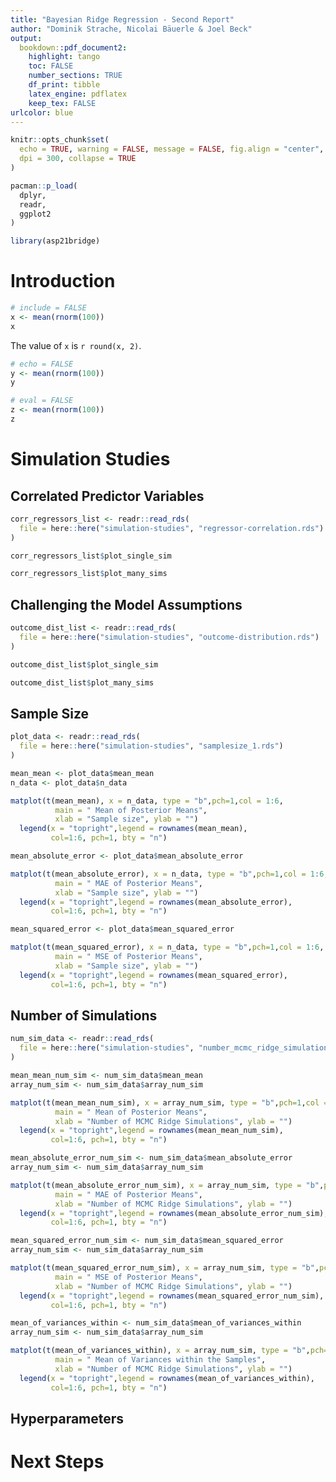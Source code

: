 ```yaml
---
title: "Bayesian Ridge Regression - Second Report"
author: "Dominik Strache, Nicolai Bäuerle & Joel Beck"
output:
  bookdown::pdf_document2:
    highlight: tango
    toc: FALSE
    number_sections: TRUE
    df_print: tibble
    latex_engine: pdflatex
    keep_tex: FALSE
urlcolor: blue
---
```


```r
knitr::opts_chunk$set(
  echo = TRUE, warning = FALSE, message = FALSE, fig.align = "center",
  dpi = 300, collapse = TRUE
)
```

```r
pacman::p_load(
  dplyr,
  readr,
  ggplot2
)

library(asp21bridge)
```

# Introduction {-}

```r
# include = FALSE
x <- mean(rnorm(100))
x
```

The value of `x` is `r round(x, 2)`.

```r
# echo = FALSE
y <- mean(rnorm(100))
y
```

```r
# eval = FALSE
z <- mean(rnorm(100))
z
```


# Simulation Studies



## Correlated Predictor Variables

```r
corr_regressors_list <- readr::read_rds(
  file = here::here("simulation-studies", "regressor-correlation.rds")
)
```

```r
corr_regressors_list$plot_single_sim
```

```r
corr_regressors_list$plot_many_sims
```

## Challenging the Model Assumptions

```r
outcome_dist_list <- readr::read_rds(
  file = here::here("simulation-studies", "outcome-distribution.rds")
)
```

```r
outcome_dist_list$plot_single_sim
```

```r
outcome_dist_list$plot_many_sims
```


## Sample Size

```r
plot_data <- readr::read_rds(
  file = here::here("simulation-studies", "samplesize_1.rds")
)
```

```r
mean_mean <- plot_data$mean_mean
n_data <- plot_data$n_data

matplot(t(mean_mean), x = n_data, type = "b",pch=1,col = 1:6,
          main = " Mean of Posterior Means",
          xlab = "Sample size", ylab = "")
  legend(x = "topright",legend = rownames(mean_mean),
         col=1:6, pch=1, bty = "n")
```

```r
mean_absolute_error <- plot_data$mean_absolute_error

matplot(t(mean_absolute_error), x = n_data, type = "b",pch=1,col = 1:6,
          main = " MAE of Posterior Means",
          xlab = "Sample size", ylab = "")
  legend(x = "topright",legend = rownames(mean_absolute_error),
         col=1:6, pch=1, bty = "n")
```

```r
mean_squared_error <- plot_data$mean_squared_error

matplot(t(mean_squared_error), x = n_data, type = "b",pch=1,col = 1:6,
          main = " MSE of Posterior Means",
          xlab = "Sample size", ylab = "")
  legend(x = "topright",legend = rownames(mean_squared_error),
         col=1:6, pch=1, bty = "n")
```

## Number of Simulations

```r
num_sim_data <- readr::read_rds(
  file = here::here("simulation-studies", "number_mcmc_ridge_simulations.rds")
)
```

```r
mean_mean_num_sim <- num_sim_data$mean_mean
array_num_sim <- num_sim_data$array_num_sim

matplot(t(mean_mean_num_sim), x = array_num_sim, type = "b",pch=1,col = 1:6,
          main = " Mean of Posterior Means",
          xlab = "Number of MCMC Ridge Simulations", ylab = "")
  legend(x = "topright",legend = rownames(mean_mean_num_sim),
         col=1:6, pch=1, bty = "n")
```

```r
mean_absolute_error_num_sim <- num_sim_data$mean_absolute_error
array_num_sim <- num_sim_data$array_num_sim

matplot(t(mean_absolute_error_num_sim), x = array_num_sim, type = "b",pch=1,col = 1:6,
          main = " MAE of Posterior Means",
          xlab = "Number of MCMC Ridge Simulations", ylab = "")
  legend(x = "topright",legend = rownames(mean_absolute_error_num_sim),
         col=1:6, pch=1, bty = "n")
```

```r
mean_squared_error_num_sim <- num_sim_data$mean_squared_error
array_num_sim <- num_sim_data$array_num_sim

matplot(t(mean_squared_error_num_sim), x = array_num_sim, type = "b",pch=1,col = 1:6,
          main = " MSE of Posterior Means",
          xlab = "Number of MCMC Ridge Simulations", ylab = "")
  legend(x = "topright",legend = rownames(mean_squared_error_num_sim),
         col=1:6, pch=1, bty = "n")
```

```r
mean_of_variances_within <- num_sim_data$mean_of_variances_within
array_num_sim <- num_sim_data$array_num_sim

matplot(t(mean_of_variances_within), x = array_num_sim, type = "b",pch=1,col = 1:6,
          main = " Mean of Variances within the Samples",
          xlab = "Number of MCMC Ridge Simulations", ylab = "")
  legend(x = "topright",legend = rownames(mean_of_variances_within),
         col=1:6, pch=1, bty = "n")
```



## Hyperparameters



# Next Steps {-}

